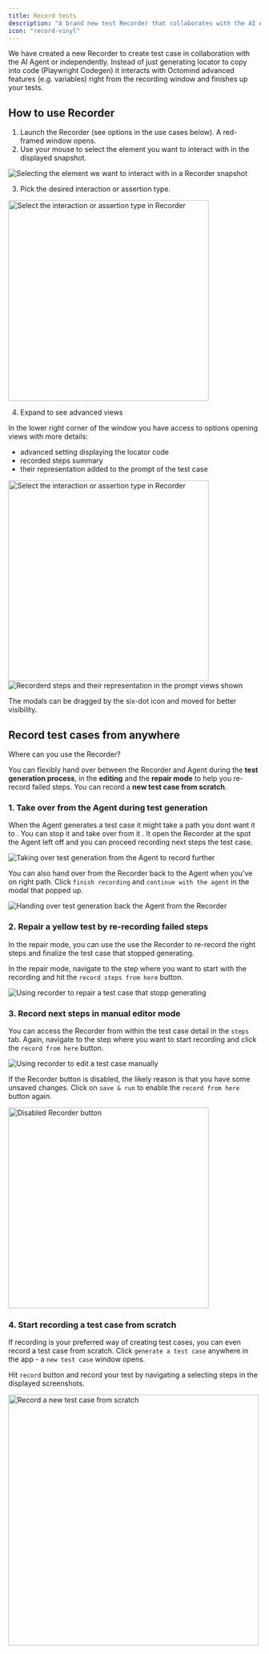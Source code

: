 ```yaml
---
title: Record tests
description: "A brand new test Recorder that collaborates with the AI Agent or works on its own"
icon: "record-vinyl"
---
```


We have created a new Recorder to create test case in collaboration with the AI Agent or independently. Instead of just generating locator to copy into code (Playwright Codegen) it interacts with Octomind advanced features (e.g. variables) right from the recording window and finishes up your tests.

## How to use Recorder

1. Launch the Recorder (see options in the use cases below). A red-framed window opens.
2. Use your mouse to select the element you want to interact with in the displayed snapshot.

<Frame caption="Selecting the element we want to interact with in a Recorder snapshot, 05/2025">
  <img
    src="/images/build/recorder-1-select-element.png"
    alt="Selecting the element we want to interact with in a Recorder snapshot"
  />
</Frame>

3. Pick the desired interaction or assertion type.

<Frame caption="Select the interaction or assertion type in Recorder, 05/2025">
  <img
    src="/images/build/recorder-2-select-type.png"
    alt="Select the interaction or assertion type in Recorder"
    width="400"
  />
</Frame>

4. Expand to see advanced views

In the lower right corner of the window you have access to options opening views with more details:

- advanced setting displaying the locator code
- recorded steps summary
- their representation added to the prompt of the test case

<Frame caption="Advanced view showing more details of the recording, 05/2025">
  <img
    src="/images/build/recorder-3-options.gif"
    alt="Select the interaction or assertion type in Recorder"
    width="400"
  />
</Frame>

<div class="mt-8" />

<Frame caption="Recorderd steps and their representation in the prompt views shown, 05/2025">
  <img
    src="/images/build/recorder-4-advanced-views.png"
    alt="Recorderd steps and their representation in the prompt views shown"
  />
</Frame>

The modals can be dragged by the six-dot icon and moved for better visibility.

## Record test cases from anywhere

Where can you use the Recorder?

You can flexibly hand over between the Recorder and Agent during the **test generation process**, in the **editing** and the **repair mode** to help you re-record failed steps. You can record a **new test case from scratch**.

### 1. Take over from the Agent during test generation

When the Agent generates a test case it might take a path you dont want it to . You can stop it and take over from it . It open the Recorder at the spot the Agent left off and you can proceed recording next steps the test case.

<Frame caption="Taking over test generation from the Agent to record further, 05/2025">
  <img
    src="/images/build/recorder-take-over.png"
    alt="Taking over test generation from the Agent to record further"
  />
</Frame>

You can also hand over from the Recorder back to the Agent when you've on right path. Click `finish recording` and `continue with the agent` in the modal that popped up.

<Frame caption="Handing over test generation back the Agent from the Recorder, 05/2025">
  <img
    src="/images/build/recorder-hand-back.png"
    alt="Handing over test generation back the Agent from the Recorder"
  />
</Frame>

### 2. Repair a yellow test by re-recording failed steps

In the repair mode, you can use the use the Recorder to re-record the right steps and finalize the test case that stopped generating.

In the repair mode, navigate to the step where you want to start with the recording and hit the `record steps from here` button.

<Frame caption="Using recorder to repair a test case that stopp generating, 05/2025">
  <img
    src="/images/build/recorder-repair.png"
    alt="Using recorder to repair a test case that stopp generating"
  />
</Frame>

### 3. Record next steps in manual editor mode

You can access the Recorder from within the test case detail in the `steps` tab. Again, navigate to the step where you want to start recording and click the `record from here` button.

<Frame caption="Using recorder to edit a test case manually, 05/2025">
  <img
    src="/images/build/recorder-editor.png"
    alt="Using recorder to edit a test case manually"
  />
</Frame>

If the Recorder button is disabled, the likely reason is that you have some unsaved changes. Click on `save & run` to enable the `record from here` button again.

<Frame caption="Disabled Recorder button, 05/2025">
  <img
    src="/images/build/recorder-disabled.png"
    alt="Disabled Recorder button"
    width="400"
  />
</Frame>

### 4. Start recording a test case from scratch

If recording is your preferred way of creating test cases, you can even record a test case from scratch. Click `generate a test case` anywhere in the app - a `new test case` window opens.

Hit `record` button and record your test by navigating a selecting steps in the displayed screenshots.

<Frame caption="Record a new test case from scratch - button in test case window, 05/2025">
  <img
    src="/images/build/recorder-from-scratch.png"
    alt="Record a new test case from scratch"
    width="500"
  />
</Frame>
